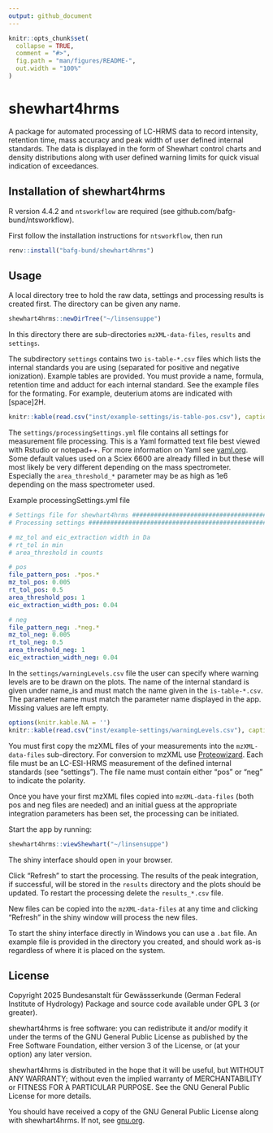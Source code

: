 ```yaml
---
output: github_document
---
```


<!-- README.md is generated from README.Rmd. Please edit that file -->

```r
knitr::opts_chunk$set(
  collapse = TRUE,
  comment = "#>",
  fig.path = "man/figures/README-",
  out.width = "100%"
)
```

# shewhart4hrms

<!-- badges: start -->
<!-- badges: end -->

A package for automated processing of LC-HRMS data to record intensity, retention time, mass accuracy and peak width of user defined internal standards. The data is displayed in the form of Shewhart control charts and density distributions along with user defined warning limits for quick visual indication of exceedances.

## Installation of shewhart4hrms

R version 4.4.2 and `ntsworkflow` are required (see github.com/bafg-bund/ntsworkflow).

First follow the installation instructions for `ntsworkflow`, then run

```r
renv::install("bafg-bund/shewhart4hrms")
```

## Usage

A local directory tree to hold the raw data, settings and processing results is created first. The directory can be 
given any name. 

```r
shewhart4hrms::newDirTree("~/linsensuppe")
```

In this directory there are sub-directories `mzXML-data-files`, `results` and `settings`.

The subdirectory `settings` contains two `is-table-*.csv` files which lists the internal standards you are using
(separated for positive and negative ionization). Example tables are provided. You must provide a name, formula, retention time and 
adduct for each internal standard. See the example files for the formating. For example, deuterium atoms are indicated
with [space]2H. 

```r
knitr::kable(read.csv("inst/example-settings/is-table-pos.csv"), caption = "Example is-table-pos.csv file")
```

The `settings/processingSettings.yml` file contains all settings for measurement file processing. This is a Yaml formatted
text file best viewed with Rstudio or notepad++. For more information on Yaml see [yaml.org](https://yaml.org/). Some 
default values used on a Sciex 6600 are already filled in but these will most likely be very different depending on the
mass spectrometer. Especially the `area_threshold_*` parameter may be as high as 1e6 depending on the mass spectrometer used.

Example processingSettings.yml file
```yaml
# Settings file for shewhart4hrms ##############################################
# Processing settings ##########################################################

# mz_tol and eic_extraction width in Da
# rt_tol in min
# area_threshold in counts

# pos 
file_pattern_pos: .*pos.*
mz_tol_pos: 0.005
rt_tol_pos: 0.5
area_threshold_pos: 1
eic_extraction_width_pos: 0.04

# neg
file_pattern_neg: .*neg.*
mz_tol_neg: 0.005
rt_tol_neg: 0.5
area_threshold_neg: 1
eic_extraction_width_neg: 0.04
```

In the `settings/warningLevels.csv` file the user can specify where warning levels are to be drawn on the plots. The name of the
internal standard is given under name_is and must match the name given in the `is-table-*.csv`. The parameter name must
match the parameter name displayed in the app. Missing values are left empty.

```r
options(knitr.kable.NA = '')
knitr::kable(read.csv("inst/example-settings/warningLevels.csv"), caption = "Example warningLevels.csv")
```

You must first copy the mzXML files of your measurements into the `mzXML-data-files` sub-directory. For conversion to
mzXML use [Proteowizard](https://proteowizard.sourceforge.io). Each file must be an LC-ESI-HRMS measurement of the 
defined internal standards (see "settings"). The file name must contain either "pos" or "neg" to indicate the polarity.

Once you have your first mzXML files copied into `mzXML-data-files` (both pos and neg files are needed) and an initial 
guess at the appropriate integration parameters has been set, the processing can be initiated. 

Start the app by running:
```r
shewhart4hrms::viewShewhart("~/linsensuppe")
```
The shiny interface should open in your browser.

Click "Refresh" to start the processing. The results of the peak integration, if successful, will be stored in the 
`results` directory and the plots should be updated. To restart the processing delete the `results_*.csv` file.

New files can be copied into the `mzXML-data-files` at any time and clicking "Refresh" in the shiny window will process
the new files.

To start the shiny interface directly in Windows you can use a `.bat` file. An example file is provided in the 
directory you created, and should work as-is regardless of where it is placed on the system.

## License
Copyright 2025 Bundesanstalt für Gewässserkunde (German Federal Institute of Hydrology)
Package and source code available under GPL 3 (or greater). 

shewhart4hrms is free software: you can redistribute it and/or modify it under the 
terms of the GNU General Public License as published by the Free Software 
Foundation, either version 3 of the License, or (at your option) any 
later version.

shewhart4hrms is distributed in the hope that it will be useful, but WITHOUT ANY 
WARRANTY; without even the implied warranty of MERCHANTABILITY or FITNESS 
FOR A PARTICULAR PURPOSE. See the GNU General Public License for more details.

You should have received a copy of the GNU General Public License along 
with shewhart4hrms. If not, see [gnu.org](https://www.gnu.org/licenses).
